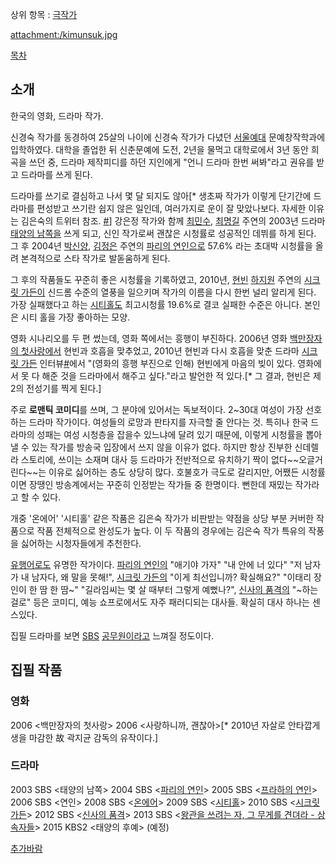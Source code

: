 상위 항목 : [[극작가]]

attachment:/kimunsuk.jpg

[[목차]]
== 소개 ==
한국의 영화, 드라마 작가. 

신경숙 작가를 동경하여 25살의 나이에 신경숙 작가가 다녔던 [[서울예대]] 문예창작학과에 입학하였다. 대학을 졸업한 뒤 신춘문예에 도전, 2년을 물먹고 대학로에서 3년 동안 희곡을 쓰던 중, 드라마 제작피디를 하던 지인에게 "언니 드라마 한번 써봐"라고 권유를 받고 드라마를 쓰게 된다.

드라마를 쓰기로 결심하고 나서 몇 달 되지도 않아[* 생초짜 작가가 이렇게 단기간에 드라마를 편성받고 쓰기란 쉽지 않은 일인데, 여러가지로 운이 잘 맞았나보다. 자세한 이유는 김은숙의 트위터 참조. [https://mobile.twitter.com/dramaonly/status/194131708205989889?p=v #]] 강은정 작가와 함께 [[최민수]], [[최명길]] 주연의 2003년 드라마 [[태양의 남쪽]]을 쓰게 되고, 신인 작가로써 괜찮은 시청률로 성공적인 데뷔를 하게 된다. 그 후 2004년 [[박신양]], [[김정은]] 주연의 [[파리의 연인]]으로 57.6% 라는 초대박 시청률을 올려 본격적으로 스타 작가로 발돋움하게 된다.

그 후의 작품들도 꾸준히 좋은 시청률을 기록하였고, 2010년, [[현빈]] [[하지원]] 주연의 [[시크릿 가든(드라마)|시크릿 가든]]이 신드롬 수준의 열풍을 일으키며 작가의 이름을 다시 한번 널리 알리게 된다. 가장 실패했다고 하는 [[시티홀]]도 최고시청률 19.6%로 결코 실패한 수준은 아니다. 본인은 시티 홀을 가장 좋아하는 모양.

영화 시나리오를 두 편 썼는데, 영화 쪽에서는 흥행이 부진하다. 2006년 영화 [[백만장자의 첫사랑]]에서 현빈과 호흡을 맞추었고, 2010년 현빈과 다시 호흡을 맞춘 드라마 [[시크릿 가든(드라마)|시크릿 가든]] 인터뷰[http://news.naver.com/main/read.nhn?mode=LSD&mid=sec&sid1=106&oid=038&aid=0002104628 #]에서 "(영화의 흥행 부진으로 인해) 현빈에게 마음의 빚이 있다. 영화에서 못 다 해준 것을 드라마에서 해주고 싶다."라고 발언한 적 있다.[* 그 결과, 현빈은 제 2의 전성기를 찍게 된다.] 

주로 '''로맨틱 코미디'''를 쓰며, 그 분야에 있어서는 독보적이다. 2~30대 여성이 가장 선호하는 드라마 작가이다. 여성들의 로망과 판타지를 자극할 줄 안다는 것. 특히나 한국 드라마의 성패는 여성 시청층을 잡을수 있느냐에 달려 있기 때문에, 이렇게 시청률을 뽑아낼 수 있는 작가를 방송국 입장에서 쓰지 않을 이유가 없다. 하지만 항상 진부한 신데렐라 스토리에, 쓰이는 소재며 대사 등 드라마가 전반적으로 유치하기 짝이 없다~~오글거린다~~는 이유로 싫어하는 층도 상당히 많다. 호불호가 극도로 갈리지만, 어쨌든 시청률이면 장땡인 방송계에서는 꾸준히 인정받는 작가들 중 한명이다. 뻔한데 재밌는 작가라고 할 수 있다.

개중 '온에어' '시티홀' 같은 작품은 김은숙 작가가 비판받는 약점을 상당 부분 커버한 작품으로 작품 전체적으로 완성도가 높다. 이 두 작품의 경우에는 김은숙 작가 특유의 작풍을 싫어하는 시청자들에게 추천한다.

[[유행어]]로도 유명한 작가이다. [[파리의 연인]]의 "애기야 가자" "내 안에 너 있다" "저 남자가 내 남자다, 왜 말을 못해!", [[시크릿 가든(드라마)|시크릿 가든]]의 "이게 최선입니까? 확실해요?" "이태리 장인이 한 땀 한 땀~" "길라임씨는 몇 살 때부터 그렇게 예뻤나?", [[신사의 품격]]의 "~하는 걸로" 등은 코미디, 예능 쇼프로에서도 자주 패러디되는 대사들. 확실히 대사 하나는 센스있다.

집필 드라마를 보면 [[SBS]] [[공무원]]이라고 느껴질 정도이다.

== 집필 작품 ==
=== 영화 ===
2006 <백만장자의 첫사랑>
2006 <사랑하니까, 괜찮아>[* 2010년 자살로 안타깝게 생을 마감한 故 곽지균 감독의 유작이다.]

=== 드라마 ===
2003 SBS <태양의 남쪽>
2004 SBS <[[파리의 연인]]>
2005 SBS <[[프라하의 연인]]>
2006 SBS <연인>
2008 SBS <[[온에어]]>
2009 SBS <[[시티홀]]>
2010 SBS <[[시크릿 가든(드라마)|시크릿 가든]]>
2012 SBS <[[신사의 품격]]>
2013 SBS <[[왕관을 쓰려는 자, 그 무게를 견뎌라 - 상속자들]]>
2015 KBS2 <태양의 후예> (예정)

[[추가바람]]
